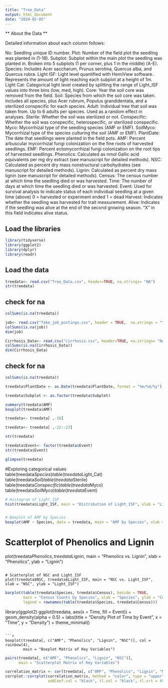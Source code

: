 ```yaml
---
title: "Tree_Data"
output: html_document
date: "2024-02-05"
---
```


** About the Data ** 

Detailed information about each column follows:

No: Seedling unique ID number.
Plot: Number of the field plot the seedling was planted in (1-18).
Subplot: Subplot within the main plot the seedling was planted in. Broken into 5 subplots (1 per corner, plus 1 in the middle) (A-E).
Species: Includes Acer saccharum, Prunus serotina, Quercus alba, and Quercus rubra.
Light ISF: Light level quantified with HemiView software. Represents the amount of light reaching each subplot at a height of 1m.
Light Cat: Categorical light level created by splitting the range of Light_ISF values into three bins (low, med, high).
Core: Year the soil core was removed from the field.
Soil: Species from which the soil core was taken. Includes all species, plus Acer rubrum, Populus grandidentata, and a sterilized conspecific for each species.
Adult: Individual tree that soil was taken from. Up to 6 adults per species. Used as a random effect in analyses.
Sterile: Whether the soil was sterilized or not.
Conspecific: Whether the soil was conspecific, heterospecific, or sterilized conspecific.
Myco: Mycorrhizal type of the seedling species (AMF or EMF).
SoilMyco: Mycorrhizal type of the species culturing the soil (AMF or EMF).
PlantDate: The date that seedlings were planted in the field pots.
AMF: Percent arbuscular mycorrhizal fungi colonization on the fine roots of harvested seedlings.
EMF: Percent ectomycorrhizal fungi colonization on the root tips of harvested seedlings.
Phenolics: Calculated as nmol Gallic acid equivalents per mg dry extract (see manuscript for detailed methods).
NSC: Calculated as percent dry mass nonstructural carbohydrates (see manuscript for detailed methods).
Lignin: Calculated as percent dry mass lignin (see manuscript for detailed methods).
Census: The census number at which time the seedling died or was harvested.
Time: The number of days at which time the seedling died or was harvested.
Event: Used for survival analysis to indicate status of each individual seedling at a given time (above)
0 = harvested or experiment ended
1 = dead
Harvest: Indicates whether the seedling was harvested for trait measurement.
Alive: Indicates if the seedling was alive at the end of the second growing season. "X" in this field indicates alive status.

## Load the libraries 
```r
library(tidyverse)
library(ggplot2)
library(dplyr)
library(readr)
```


## Load the data 
```r
treedata<- read.csv("Tree_Data.csv", header=TRUE, na.strings= "NA")
str(treedata)

```

## check for na 

```r
colSums(is.na(treedata))

```
```r
job<- read.csv("fake_job_postings.csv", header = TRUE,  na.strings = "")
colSums(is.na(job))
dim(job)
```

```r
Cirrhosis_Data<- read.csv("cirrhosis.csv", header=TRUE, na.strings= "NA")
colSums(is.na(Cirrhosis_Data))
dim(Cirrhosis_Data)
```
## check for na 

```r
colSums(is.na(treedata))

```
```r
treedata$PlantDate <- as.Date(treedata$PlantDate, format = "%m/%d/%y")
```
```r
treedata$Subplot <- as.factor(treedata$Subplot)
```

```r
summary(treedata$AMF)
boxplot(treedata$AMF)
```

```r
treedata<- treedata[ ,-16]
```

```r
treedata<- treedata[ ,-22:-23]
```
```r
str(treedata)
```

```r
treedata$Event<- factor(treedata$Event)
str(treedata$Event)
```
```r
glimpse(treedata)
```
#Exploring categorical values 
table(treedata$Species)
table(treedata$Light_Cat)
table(treedata$Soil)
table(treedata$Sterile)
table(treedata$Conspecific)
table(treedata$Myco)
table(treedata$SoilMyco)
table(treedata$Event)


```r
# Histogram of Light_ISF
hist(treedata$Light_ISF, main = "Distribution of Light_ISF", xlab = "Light_ISF")



```

```r
# Boxplot of AMF by Species
boxplot(AMF ~ Species, data = treedata, main = "AMF by Species", xlab = "Species", ylab = "AMF")


```

# Scatterplot of Phenolics and Lignin
plot(treedata$Phenolics, treedata$Lignin, main = "Phenolics vs. Lignin", xlab = "Phenolics", ylab = "Lignin")


```

# Scatterplot of NSC and Light_ISF
plot(treedata$NSC, treedata$Light_ISF, main = "NSC vs. Light_ISF", xlab = "NSC", ylab = "Light_ISF")
```
```r
barplot(table(treedata$Species, treedata$Census), beside = TRUE, 
        main = "Census Counts by Species", xlab = "Species", ylab = "Count", 
        legend = rownames(table(treedata$Species, treedata$Census)))

```

library(ggplot2)
ggplot(treedata, aes(x = Time, fill = Event)) +
  geom_density(alpha = 0.5) +
  labs(title = "Density Plot of Time by Event", x = "Time", y = "Density") +
  theme_minimal()

```

```r
boxplot(treedata[, c("AMF", "Phenolics", "Lignin", "NSC")], col = rainbow(4),
        main = "Boxplot Matrix of Key Variables")

```

```r
pairs(treedata[, c("AMF", "Phenolics", "Lignin", "NSC")], 
      main = "Scatterplot Matrix of Key Variables")

```
```r
correlation_matrix <- cor(treedata[, c("AMF", "Phenolics", "Lignin", "NSC")])
corrplot::corrplot(correlation_matrix, method = "color", type = "upper", 
                   addCoef.col = "black", tl.col = "black", tl.srt = 45)

```




